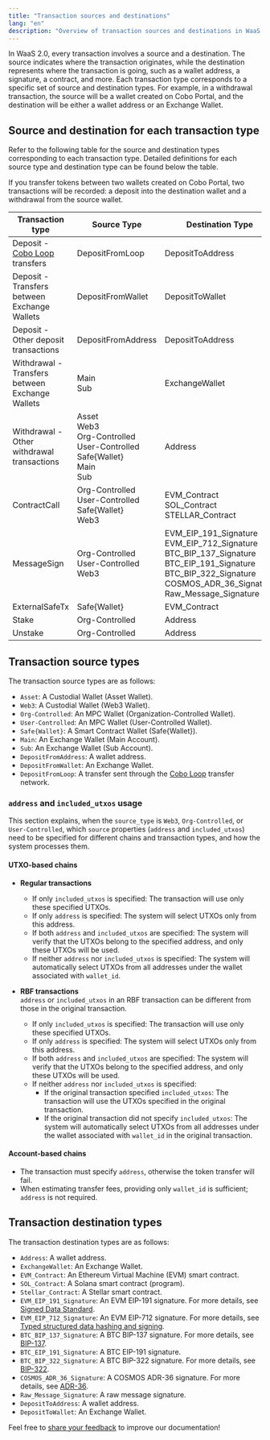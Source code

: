 ```yaml
---
title: "Transaction sources and destinations"
lang: "en"
description: "Overview of transaction sources and destinations in WaaS 2.0."
---
```


In WaaS 2.0, every transaction involves a source and a destination. The source indicates where the transaction originates, while the destination represents where the transaction is going, such as a wallet address, a signature, a contract, and more. Each transaction type corresponds to a specific set of source and destination types. For example, in a withdrawal transaction, the source will be a wallet created on Cobo Portal, and the destination will be either a wallet address or an Exchange Wallet. 

## Source and destination for each transaction type

Refer to the following table for the source and destination types corresponding to each transaction type. Detailed definitions for each source type and destination type can be found below the table.

<Note>If you transfer tokens between two wallets created on Cobo Portal, two transactions will be recorded: a deposit into the destination wallet and a withdrawal from the source wallet.</Note>

| Transaction type                                   | Source Type                                                                                     | Destination Type              |
|----------------------------------------------------|-------------------------------------------------------------------------------------------------|--------------------------|
| Deposit - [Cobo Loop](https://manuals.cobo.com/en/portal/custodial-wallets/cobo-loop) transfers       | DepositFromLoop                                                                                | DepositToAddress         |
| Deposit - Transfers between Exchange Wallets       | DepositFromWallet                                                                              | DepositToWallet          |
| Deposit - Other deposit transactions               | DepositFromAddress                                                                            | DepositToAddress         |
| Withdrawal - Transfers between Exchange Wallets    | Main<br />Sub                                                                                    | ExchangeWallet           |
| Withdrawal - Other withdrawal transactions         | Asset<br />Web3<br />Org-Controlled<br />User-Controlled<br />Safe\{Wallet\}<br />Main<br />Sub                      | Address                  |
| ContractCall                                      | Org-Controlled<br />User-Controlled<br />Safe\{Wallet\}<br />Web3                                               | EVM_Contract<br />SOL_Contract<br />STELLAR_Contract             |
| MessageSign                                       | Org-Controlled<br />User-Controlled<br />Web3                                                                | EVM_EIP_191_Signature<br />EVM_EIP_712_Signature<br />BTC_BIP_137_Signature<br />BTC_EIP_191_Signature<br />BTC_BIP_322_Signature<br />COSMOS_ADR_36_Signature<br />Raw_Message_Signature |
| ExternalSafeTx                                    | Safe\{Wallet\}                                                                                   |       EVM_Contract        |
| Stake                                    | Org-Controlled                                                                                  |    Address          |
| Unstake                                    | Org-Controlled                                                                                   |    Address          |



## Transaction source types

The transaction source types are as follows:
- `Asset`: A Custodial Wallet (Asset Wallet).
- `Web3`: A Custodial Wallet (Web3 Wallet).
- `Org-Controlled`: An MPC Wallet (Organization-Controlled Wallet).
- `User-Controlled`: An MPC Wallet (User-Controlled Wallet).
- `Safe{Wallet}`: A Smart Contract Wallet (Safe\{Wallet\}).
- `Main`: An Exchange Wallet (Main Account).
- `Sub`: An Exchange Wallet (Sub Account).
- `DepositFromAddress`: A wallet address.
- `DepositFromWallet`: An Exchange Wallet.
- `DepositFromLoop`: A transfer sent through the [Cobo Loop](https://manuals.cobo.com/en/portal/custodial-wallets/cobo-loop) transfer network. 

### `address` and `included_utxos` usage

This section explains, when the `source_type` is `Web3`, `Org-Controlled`, or `User-Controlled`, which `source` properties (`address` and `included_utxos`) need to be specified for different chains and transaction types, and how the system processes them.

#### UTXO-based chains

- **Regular transactions**
  - If only `included_utxos` is specified: The transaction will use only these specified UTXOs.
  - If only `address` is specified: The system will select UTXOs only from this address.
  - If both `address` and `included_utxos` are specified: The system will verify that the UTXOs belong to the specified address, and only these UTXOs will be used.
  - If neither `address` nor `included_utxos` is specified: The system will automatically select UTXOs from all addresses under the wallet associated with `wallet_id`.

- **RBF transactions**
  <br />`address` or `included_utxos` in an RBF transaction can be different from those in the original transaction.<br />
  - If only `included_utxos` is specified: The transaction will use only these specified UTXOs.
  - If only `address` is specified: The system will select UTXOs only from this address.
  - If both `address` and `included_utxos` are specified: The system will verify that the UTXOs belong to the specified address, and only these UTXOs will be used.
  - If neither `address` nor `included_utxos` is specified:
    - If the original transaction specified `included_utxos`: The transaction will use the UTXOs specified in the original transaction.
    - If the original transaction did not specify `included_utxos`: The system will automatically select UTXOs from all addresses under the wallet associated with `wallet_id` in the original transaction.

#### Account-based chains

- The transaction must specify `address`, otherwise the token transfer will fail.
- When estimating transfer fees, providing only `wallet_id` is sufficient; `address` is not required.

## Transaction destination types

The transaction destination types are as follows:
- `Address`: A wallet address.
- `ExchangeWallet`: An Exchange Wallet.
- `EVM_Contract`: An Ethereum Virtual Machine (EVM) smart contract.
- `SOL_Contract`: A Solana smart contract (program).
- `Stellar_Contract`: A Stellar smart contract.
- `EVM_EIP_191_Signature`: An EVM EIP-191 signature. For more details, see [Signed Data Standard](https://eips.ethereum.org/EIPS/eip-191).
- `EVM_EIP_712_Signature`: An EVM EIP-712 signature. For more details, see [Typed structured data hashing and signing](https://eips.ethereum.org/EIPS/eip-712).
- `BTC_BIP_137_Signature`: A BTC BIP-137 signature. For more details, see [BIP-137](https://github.com/bitcoin/bips/blob/master/bip-0137.mediawiki).
- `BTC_EIP_191_Signature`: A BTC EIP-191 signature.
- `BTC_BIP_322_Signature`: A BTC BIP-322 signature. For more details, see [BIP-322](https://github.com/bitcoin/bips/blob/master/bip-0322.mediawiki).
- `COSMOS_ADR_36_Signature`: A COSMOS ADR-36 signature. For more details, see [ADR-36](https://github.com/cosmos/cosmos-sdk/blob/main/docs/architecture/adr-036-arbitrary-signature.md).
- `Raw_Message_Signature`: A raw message signature.
- `DepositToAddress`: A wallet address.
- `DepositToWallet`: An Exchange Wallet.


<Tip>Feel free to [share your feedback](https://forms.zohopublic.com/cobo/form/DocumentFeedbackForm/formperma/QvLOhxJv1_JMsJ-1dleZ8Itb_7rzN-LtgvsDdxosoVI) to improve our documentation!</Tip>